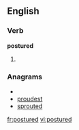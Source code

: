 
==English==

===Verb===
'''postured'''

# {{past of|[[posture]]}}

===Anagrams===
* {{alphagram|deoprstu}}
* [[proudest#English|proudest]]
* [[sprouted#English|sprouted]]

[[fr:postured]]
[[vi:postured]]